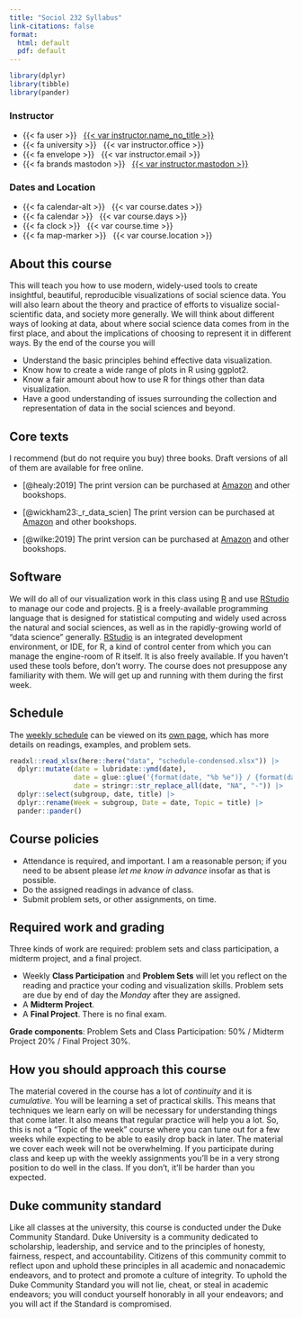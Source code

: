 ```yaml
---
title: "Sociol 232 Syllabus" 
link-citations: false
format:
  html: default
  pdf: default
---
```


```r
library(dplyr)
library(tibble)
library(pander)
```
::: {.container .course-details .course-details-smaller}
::: {.row}
::: {.col-sm-6}

### Instructor
- {{< fa user >}} &nbsp; [{{< var instructor.name_no_title >}}]({{< var instructor.url >}})
- {{< fa university >}} &nbsp; {{< var instructor.office >}}
- {{< fa envelope >}} &nbsp; {{< var instructor.email >}}
- {{< fa brands mastodon >}} &nbsp; [{{< var instructor.mastodon >}}](https://mastodon.social/{{< var instructor.mastodon >}})
:::
::: {.col-sm-6}

### Dates and Location
- {{< fa calendar-alt >}} &nbsp; {{< var course.dates >}}
- {{< fa calendar >}} &nbsp; {{< var course.days >}}
- {{< fa clock >}} &nbsp; {{< var course.time >}}
- {{< fa map-marker >}} &nbsp; {{< var course.location >}}
:::
:::
:::

## About this course

This will teach you how to use modern, widely-used tools to create insightful,
beautiful, reproducible visualizations of social science data. You will also
learn about the theory and practice of efforts to visualize social-scientific
data, and society more generally. We will think about different ways of looking
at data, about where social science data comes from in the first place, and
about the implications of choosing to represent it in different ways.
By the end of the course you will

- Understand the basic principles behind effective data visualization.
- Know how to create a wide range of plots in R using ggplot2.
- Know a fair amount about how to use R for things other than data visualization.
- Have a good understanding of issues surrounding the collection and representation of data in the social sciences and beyond.

## Core texts

I recommend (but do not require you buy) three books. Draft versions of all of
them are available for free online. 

- [@healy:2019] The print version can be purchased at [Amazon](https://amzn.to/2vfAixM) and other bookshops.

- [@wickham23:_r_data_scien] The print version can be purchased at [Amazon](https://www.amazon.com/Data-Science-Transform-Visualize-Model/dp/1492097403) and other bookshops.

- [@wilke:2019] The print version can be purchased at [Amazon](https://www.amazon.com/gp/product/1492031089) and other bookshops.

## Software

We will do all of our visualization work in this class using
[R](https://cran.r-project.org/) and use  [RStudio](https://www.rstudio.com/) to
manage our code and projects. [R](https://cran.r-project.org/) is a
freely-available programming language that is designed for statistical computing
and widely used across the natural and social sciences, as well as in the
rapidly-growing world of "data science" generally.
[RStudio](https://www.rstudio.com/) is an integrated development environment, or
IDE, for R, a kind of control center from which you can manage the engine-room
of R itself. It is also freely available.
If you haven't used these tools before, don't worry. The course does not
presuppose any familiarity with them. We will get up and running with them
during the first week.

## Schedule

The [weekly schedule](/schedule/) can be viewed on its [own page](/schedule/), which has more details on readings, examples, and problem sets.

```r
readxl::read_xlsx(here::here("data", "schedule-condensed.xlsx")) |> 
  dplyr::mutate(date = lubridate::ymd(date), 
                date = glue::glue('{format(date, "%b %e")} / {format(day2, "%b %e")}'), 
                date = stringr::str_replace_all(date, "NA", "-")) |> 
  dplyr::select(subgroup, date, title) |> 
  dplyr::rename(Week = subgroup, Date = date, Topic = title) |> 
  pander::pander()
```


## Course policies

- Attendance is required, and important. I am a reasonable person; if you need to be absent please _let me know in advance_ insofar as that is possible.
- Do the assigned readings in advance of class.
- Submit problem sets, or other assignments, on time.

## Required work and grading

Three kinds of work are required: problem sets and class participation, a
midterm project, and a final project.

- Weekly **Class Participation** and **Problem Sets** will let you reflect on the reading and practice your coding and visualization skills. Problem sets are due by end of day the _Monday_ after they are assigned.
- A **Midterm Project**.
- A **Final Project**. There is no final exam.

**Grade components**: Problem Sets and Class Participation: 50% / Midterm Project 20% / Final Project 30%.

## How you should approach this course

The material covered in the course has a lot of _continuity_ and it is
_cumulative_. You will be learning a set of practical skills. This means that
techniques we learn early on will be necessary for understanding things that
come later. It also means that regular practice will help you a lot. So, this is
not a "Topic of the week" course where you can tune out for a few weeks while
expecting to be able to easily drop back in later. The material we cover each
week will not be overwhelming. If you participate during class and keep up with
the weekly assignments you'll be in a very strong position to do well in the
class. If you don't, it'll be harder than you expected.

## Duke community standard

Like all classes at the university, this course is conducted under the Duke
Community Standard. Duke University is a community dedicated to scholarship,
leadership, and service and to the principles of honesty, fairness, respect, and
accountability. Citizens of this community commit to reflect upon and uphold
these principles in all academic and nonacademic endeavors, and to protect and
promote a culture of integrity. To uphold the Duke Community Standard you will
not lie, cheat, or steal in academic endeavors; you will conduct yourself
honorably in all your endeavors; and you will act if the Standard is
compromised.
